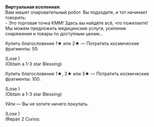{{Диалог Начало}}
:'''Виртуальная вселенная:''' <br />Вам машет очаровательный робот. Вы подходите, и тот начинает говорить:<br />- Это торговая точка КММ! Здесь вы найдёте всё, что пожелаете! Мы можем предложить медицинские услуги, усиление снаряжения и товары по доступным ценам...
:{{Диалог|Звезда}} Купить благословение 1★ или 2★ &mdash; Потратить космические фрагменты: 50.
:;(Lose {{Предмет|Космические фрагменты|20|x=50}})
:;(Obtain a 1-3 star Blessing)
:{{Диалог|Звезда}} Купить благословение 1★, 2★ или 3★ &mdash; Потратить космические фрагменты: 100.
:;(Lose {{Предмет|Космические фрагменты|20|x=100}})
:;(Obtain a 1-3 star Blessing)
:{{Диалог|Звезда}} Уйти &mdash; Вы не хотите ничего покупать.
:{{SU Special Dialogue|Эрудиция|Спросить про послепродажное обслуживание|Потратить 50 космических фрагментов и восстановить повреждённые диковины: 2.}}
:;(Lose {{Предмет|Космические фрагменты|20|x=50}})
:;(Repair 2 Curios&colon; {{tx}}<!--ID: 0-->
{{Диалог Конец}}